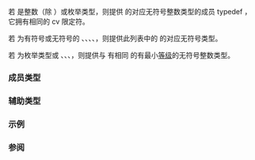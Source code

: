 {{cpp/title|make_unsigned}}
{{cpp/meta/navbar}}
{{dcl begin}}
{{dcl header|type_traits}}
{{dcl|since=c++11|1=
template&lt; class T &gt;
struct make_unsigned;
}}
{{dcl end}}

若 {{tt|T}} 是整数（除 {{c/core|bool}}）或枚举类型，则提供 {{tt|T}} 的对应无符号整数类型的成员 typedef {{tt|type}}，它拥有相同的 cv 限定符。

若 {{tt|T}} 为有符号或无符号的 {{c/core|char}}、{{c/core|short}}、{{c/core|int}}、{{c/core|long}}、{{c/core|long long}}，则提供此列表中的 {{tt|T}} 的对应无符号类型。

若 {{tt|T}} 为枚举类型或 {{c/core|char}}、{{c/core|wchar_­t}}{{rev inl|since=c++20|、{{c/core|char8_­t}}}}、{{c/core|char16_­t}}、{{c/core|char32_­t}}，则提供与 {{tt|T}} 有相同 {{tt|sizeof}} 的有最小[[cpp/language/implicit_conversion#整型提升|等级]]的无符号整数类型。

{{rrev multi|until1=c++20
|rev1=否则，行为未定义。
|rev2=否则，程序非良构。
}}

{{cpp/types/nospec}}

===成员类型===
{{dsc begin}}
{{dsc hitem|成员|定义}}
{{dsc|{{tt|type}}|{{tt|T}} 的对应无符号整数类型}}
{{dsc end}}

===辅助类型===
{{dcl begin}}
{{dcl|since=c++14|1=
template&lt; class T &gt;
using make_unsigned_t = typename make_unsigned&lt;T&gt;::type;
}}
{{dcl end}}

===示例===
{{example
|code=
#include &lt;type_traits&gt;

int main()
{
    using uchar_type = std::make_unsigned_t&lt;char&gt;;
    using uint_type  = std::make_unsigned_t&lt;int&gt;;
    using ulong_type = std::make_unsigned_t&lt;volatile long&gt;;
    
    static_assert(
        std::is_same_v&lt;uchar_type, unsigned char&gt; and
        std::is_same_v&lt;uint_type, unsigned int&gt; and
        std::is_same_v&lt;ulong_type, volatile unsigned long&gt;
    );
}
}}

===参阅===
{{dsc begin}}
{{dsc inc|cpp/types/dsc is_signed}}
{{dsc inc|cpp/types/dsc is_unsigned}}
{{dsc inc|cpp/types/dsc make_signed}}
{{dsc end}}

{{langlinks|de|en|es|fr|it|ja|pt|ru}}